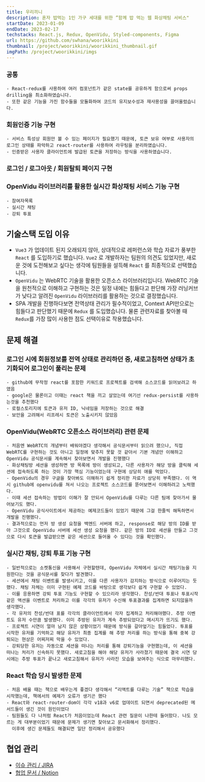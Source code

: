 ```yaml
---
title: 우리끼니
description: 혼자 밥먹는 1인 가구 세대를 위한 “함께 밥 먹는 웹 화상채팅 서비스"
startDate: 2023-01-09
endDate: 2023-02-17
techstacks: React.js, Redux, OpenVidu, Styled-components, Figma
url: https://github.com/swhana/woorikkini
thumbnail: /project/woorikkini/woorikkini_thumbnail.gif
imgPath: /project/woorikkini/imgs
---
```


### 공통
    - React-redux를 사용하여 여러 컴포넌트가 같은 state를 공유하게 함으로써 props drilling을 최소화하였습니다.
    - 또한 같은 기능을 가진 함수들을 모듈화하여 코드의 유지보수성과 재사용성을 끌어올렸습니다.

### 회원인증 기능 구현
    - 서비스 특성상 회원만 볼 수 있는 페이지가 필요했기 때문에, 토큰 보유 여부로 사용자의 로그인 상태를 파악하고 react-router를 사용하여 라우팅을 분리하였습니다.
    - 인증받은 사용자 클라이언트에 발급된 토큰을 저장하는 방식을 사용하였습니다.

### 로그인 / 로그아웃 / 회원탈퇴 페이지 구현

### OpenVidu 라이브러리를 활용한 실시간 화상채팅 서비스 기능 구현
    - 참여자목록
    - 실시간 채팅
    - 강퇴 투표



## 기술스택 도입 이유

- `Vue3` 가 업데이트 된지 오래되지 않아, 상대적으로 레퍼런스와 학습 자료가 풍부한 `React` 를 도입하기로 했습니다. `Vue2` 로 개발하자는 팀원의 의견도 있었지만, 새로운 것에 도전해보고 싶다는 생각에 팀원들을 설득해 `React` 를 최종적으로 선택했습니다.
- `OpenVidu` 는 WebRTC 기술을 활용한 오픈소스 라이브러리입니다. WebRTC 기술을 원천적으로 이해하고 구현하는 것은 일정 내에는 힘들다고 판단해 가장 러닝커브가 낮다고 알려진 `OpenVidu` 라이브러리를 활용하는 것으로 결정했습니다.
- SPA 개발을 진행하다보면 전역상태 관리가 필수적이었고, Context API만으로는 힘들다고 판단했기 때문에 `Redux` 를 도입했습니다. 물론 관련자료를 찾아볼 때 `Redux`를 가장 많이 사용한 점도 선택이유로 작용했습니다.



## 문제 해결

### 로그인 시에 회원정보를 전역 상태로 관리하던 중, 새로고침하면 상태가 초기화되어 로그인이 풀리는 문제
    - github에 무작정 react를 포함한 키워드로 프로젝트를 검색해 소스코드를 읽어보려고 하였음
    - google은 물론이고 이때는 react 책을 끼고 살았는데 여기선 redux-persist를 사용하는것을 추천했다
    - 로컬스토리지에 토큰과 유저 ID, 닉네임을 저장하는 것으로 해결
    - 보안을 고려해서 리프레시 토큰은 노출시키지 않았음
    
### OpenVidu(WebRTC 오픈소스 라이브러리) 관련 문제
    - 처음엔 WebRTC의 개념부터 배워야겠다 생각해서 공식문서부터 읽으려 했으나, 직접 WebRTC를 구현하는 것도 아니고 일정에 맞추지 못할 것 같아서 기본 개념만 이해하고 OpenVidu 공식문서를 계속해서 찾아보면서 개발을 진행했다
    - 화상채팅방 세션을 생성하면 방 목록에 방이 생성되고, 다른 사용자가 해당 방을 클릭해 세션에 접속하도록 하는 것이 가장 핵심 기능이었는데 구현에 상당히 애를 먹었다.
    - OpenVidu의 경우 구글을 찾아봐도 이해하기 쉽게 정리한 자료가 상당히 부족했다. 이 역시 github에 openvidu를 쳐서 나오는 프로젝트 소스코드를 뜯어보면서 이해하려고 노력했다.
    - 이때 세션 접속하는 방법이 이해가 잘 안되서 OpenVidu를 다루는 다른 팀에 찾아가서 물어보기도 했다.
    - OpenVidu 공식사이트에서 제공하는 예제코드들이 있었기 때문에 그걸 한줄씩 해독하면서 개발을 진행했다.
    - 결과적으로는 먼저 방 생성 요청을 백엔드 서버에 하고, response로 해당 방의 ID를 받아 그것으로 OpenVidu 서버에 세션 생성 요청을 했다. 같은 방의 ID로 세션을 만들고 그것으로 다시 토큰을 발급받으면 같은 세션으로 들어올 수 있다는 것을 확인했다.

### 실시간 채팅, 강퇴 투표 기능 구현
    - 일반적으로는 소켓통신을 사용해서 구현할텐데, OpenVidu 자체에서 실시간 채팅기능을 지원한다는 것을 공식문서를 찾다가 발견했다.
    - 세션에서 채팅 이벤트를 발생시키고, 이를 다른 사용자가 감지하는 방식으로 이루어지는 듯 했다. 채팅 자체는 이미 구현된 예제 코드를 바탕으로 생각보다 쉽게 구현할 수 있었다.
    - 이를 응용하면 강퇴 투표 기능도 구현할 수 있으리라 생각했다. 찬성/반대 투표나 투표시작 같은 액션을 이벤트로 처리하고 이를 각각의 유저가 수신해 투표결과를 집계하면 되지않을까 생각했다.
    - 각 유저의 찬성/반대 표를 각각의 클라이언트에서 각자 집계하고 처리해야했다. 추방 이벤트도 유저 수만큼 발생했다. 이미 추방된 유저가 계속 추방되었다고 메시지가 뜨기도 했다.
    - 프로젝트 시연이 얼마 남지 않은 상황이었기 때문에 방식을 갈아엎기는 힘들었다. 투표를 시작한 유저를 기억하고 해당 유저가 최종 집계를 해 추방 처리를 하는 방식을 통해 중복 강퇴되는 현상은 어찌저찌 막을 수 있었다.
    - 강퇴당한 유저는 자동으로 세션을 떠나는 처리를 통해 강퇴기능을 구현했는데, 이 세션을 떠나는 처리가 신속하지 못했다. 새로고침을 해야 해당 유저가 사라졌기 때문에 결국 시연 당시에는 추방 투표가 끝나고 새로고침해서 유저가 사라진 모습을 보여주는 식으로 마무리했다.

### React 학습 당시 발생한 문제
    - 처음 배울 때는 책으로 배우는게 좋겠다 생각해서 “리액트를 다루는 기술” 책으로 학습을 시작했는데, 책에서의 예제가 오류가 생기곤 했다
    - React와 react-router-dom이 각각 v18과 v6로 업데이트 되면서 deprecated된 메서드들이 생긴 것이 원인이었다
    - 팀원들도 다 나처럼 React가 처음이었는데 React 관련 질문이 나한테 들어왔다. 나도 모르는 게 대부분이었기 때문에 문제가 생기면 찾아보고 문서화해서 정리했다.
      이후에 생긴 문제들도 해결되면 일단 정리해서 공유했다
             
             

## 협업 관리

- [이슈 관리 / JIRA](https://ssafy.atlassian.net/jira/software/c/projects/S08P12A804/boards/1352)
- [협업 문서 / Notion](https://www.notion.so/A804-5eb95295124a44c181f43c22750be9c2?pvs=21)